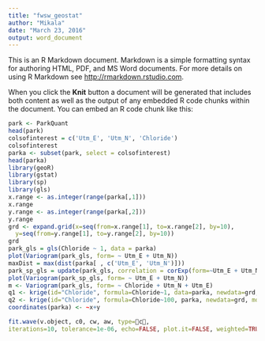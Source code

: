 ```yaml
---
title: "fwsw_geostat"
author: "Mikala"
date: "March 23, 2016"
output: word_document
---
```


This is an R Markdown document. Markdown is a simple formatting syntax for authoring HTML, PDF, and MS Word documents. For more details on using R Markdown see <http://rmarkdown.rstudio.com>.

When you click the **Knit** button a document will be generated that includes both content as well as the output of any embedded R code chunks within the document. You can embed an R code chunk like this:

```r
park <- ParkQuant
head(park)
colsofinterest = c('Utm_E', 'Utm_N', 'Chloride')
colsofinterest 
parka <- subset(park, select = colsofinterest)
head(parka)
library(geoR)
library(gstat)
library(sp)
library(gls)
x.range <- as.integer(range(parka[,1]))
x.range
y.range <- as.integer(range(parka[,2]))
y.range
grd <- expand.grid(x=seq(from=x.range[1], to=x.range[2], by=10),
  y=seq(from=y.range[1], to=y.range[2], by=10))
grd
park_gls = gls(Chloride ~ 1, data = parka)
plot(Variogram(park_gls, form= ~ Utm_E + Utm_N))
maxDist = max(dist(parka[ , c('Utm_E', 'Utm_N')]))
park_sp_gls = update(park_gls, correlation = corExp(form=~Utm_E + Utm_N, nugget=T))
plot(Variogram(park_sp_gls, form= ~ Utm_E + Utm_N))
m <- Variogram(park_gls, form= ~ Chloride + Utm_N + Utm_E)
q1 <- krige(id="Chloride", formula=Chloride~1, data=parka, newdata=grd, model = m, locations=~'Utm_E'+'Utm_N')
q2 <- krige(id="Chloride", formula=Chloride~100, parka, newdata=grd, model = m)
coordinates(parka) <- ~x+y

fit.wave(v.object, c0, cw, aw, type=􏰄c􏰄,
iterations=10, tolerance=1e-06, echo=FALSE, plot.it=FALSE, weighted=TRUE)
```

